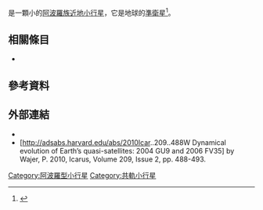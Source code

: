 {{Infobox planet
|width                = 
|name                 = {{mp|(164207) 2004 GU|9}}
|background           = 
|image                = 
|caption              = 
|discovery_ref        = 
|discoverer           = [[林肯近地小行星研究中心|LINEAR]]
|discovery_site       = 美國[[新墨西哥州|新墨西哥州]][[索科羅市|索科羅市]]
|discovered           = 2004年4月13日
|discovery_method     = 
|mp_name              = 
|mp_category          = {{mpcat|Apollo}}
|alt_names            = 
|orbit_ref            = <ref name=JPL>{{JPL small body|id=2164207}}</ref>
|epoch                = 2456200.5 (2012-Sep-30.0)
|aphelion             = 1.1376701215 ±<br>5.1e-09 [[Astronomical_unit|AU]]
|perihelion           = 0.8647927 ±<br>8.4e-07 [[Astronomical_unit|AU]]
|semimajor            = 1.001231411 ±<br>4.5e-09 [[Astronomical_unit|AU]]
|eccentricity         = 0.1362709 ±<br>8.4e-07
|period               = 365.931778 ±<br>2.5e-06 [[日|d]]
|synodic_period       = 
|avg_speed            =   <!--(Average orbital speed)-->
|mean_anomaly         = 54.07089 ±<br>0.00006[[度|°]]
|inclination          = 13.64877 ±<br>0.00007[[度|°]]
|angular_dist         =   <!--(Angular distance)-->
|asc_node             = 38.73005 ±<br>0.00005[[度|°]]
|long_periastron      = 280.55672 ±<br>0.00007[[度|°]]
|time_periastron      = 2456145.53817 ±<br>0.00006 [[儒略日|JD]] <!--(Time of periastron)-->
|arg_peri             =   <!--(Argument of peri[helion/astron/...])-->
|satellites           = 
| dimensions          = 160–360 米<ref name="h">{{cite web
  |title=Absolute Magnitude (H)
  |publisher=NASA/JPL
  |url=http://neo.jpl.nasa.gov/glossary/h.html
  |accessdate=2015-10-13
  |archive-date=2008-05-14
  |archive-url=https://web.archive.org/web/20080514172155/http://neo.jpl.nasa.gov/glossary/h.html
  |dead-url=no
  }}</ref>
|surface_grav         =   <!--(Equatorial surface gravity)-->
|escape_velocity      = 
|sidereal_day         = 
|albedo               = 
|single_temperature   = 
|spectral_type        = 
|magnitude            =   <!--(Apparent magnitude)-->
|abs_magnitude        = 21.1<ref name=JPL/>
}}


'''{{mp|(164207) 2004 GU|9}}'''是一顆小的[[阿波羅小行星|阿波羅族]][[近地小行星|近地小行星]]，它是地球的[[準衛星|準衛星]]<ref name=wajer>{{Cite web |url=http://adsabs.harvard.edu/abs/2010Icar..209..488W |title=Dynamical evolution of Earth’s quasi-satellites: 2004 GU9 and 2006 FV35 |access-date=2013-04-15 |archive-date=2019-03-31 |archive-url=https://web.archive.org/web/20190331051441/http://adsabs.harvard.edu/abs/2010Icar..209..488W |dead-url=no }}</ref>。

== 相關條目 ==
* {{mpl|(277810) 2006 FV|35}}

== 參考資料 ==
{{reflist}}

== 外部連結 ==
* {{JPL small body}}
* [http://adsabs.harvard.edu/abs/2010Icar..209..488W Dynamical evolution of Earth’s quasi-satellites: 2004 GU9 and 2006 FV35] {{Wayback|url=http://adsabs.harvard.edu/abs/2010Icar..209..488W |date=20190331051441 }} by Wajer, P. 2010, Icarus, Volume 209, Issue 2, pp. 488-493. 

{{Minor_Planet_Number|[[小行星164206|小行星164206]]|[[小行星164208|小行星164208]]}}
{{小天體}}

{{DEFAULTSORT:2004 GU9}}
[[Category:阿波羅型小行星|Category:阿波羅型小行星]]
[[Category:共軌小行星|Category:共軌小行星]]